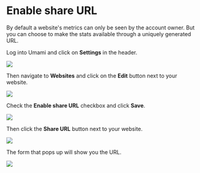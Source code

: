 # Enable share URL

By default a website's metrics can only be seen by the account owner. But you can choose to make the stats available
through a uniquely generated URL.

Log into Umami and click on **Settings** in the header.

<img src="/images/v1/header.png" />

Then navigate to **Websites** and click on the **Edit** button next to your website.

<img src="/images/v1/edit-website.png" />

Check the **Enable share URL** checkbox and click **Save**.

<img src="/images/v1/edit-website-form.png" />

Then click the **Share URL** button next to your website.

<img src="/images/v1/share-url.png" />

The form that pops up will show you the URL.

<img src="/images/v1/share-url-form.png" />

